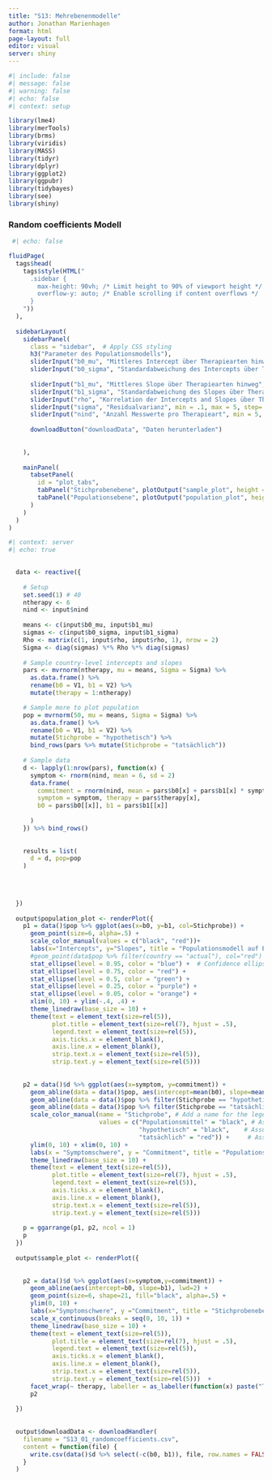 ```yaml
---
title: "S13: Mehrebenenmodelle"
author: Jonathan Marienhagen
format: html
page-layout: full
editor: visual
server: shiny
---
```


```r
#| include: false 
#| message: false
#| warning: false
#| echo: false
#| context: setup

library(lme4)
library(merTools)
library(brms)
library(viridis)
library(MASS)
library(tidyr)
library(dplyr)
library(ggplot2)
library(ggpubr)
library(tidybayes)
library(see)
library(shiny)

```

### Random coefficients Modell

```r
 #| echo: false

fluidPage(
  tags$head(
    tags$style(HTML("
      .sidebar {
        max-height: 90vh; /* Limit height to 90% of viewport height */
        overflow-y: auto; /* Enable scrolling if content overflows */
      }
    "))
  ),
  
  sidebarLayout(
    sidebarPanel(
      class = "sidebar",  # Apply CSS styling
      h3("Parameter des Populationsmodells"),
      sliderInput("b0_mu", "Mittleres Intercept über Therapiearten hinweg", min = 0, max = 10, step = 1, value = 5),
      sliderInput("b0_sigma", "Standardabweichung des Intercepts über Therapiearten hinweg", min = .01, max = 3, step=0.1, value = .1),
      
      sliderInput("b1_mu", "Mittleres Slope über Therapiearten hinweg", min = -.5, max = .5, step=.1, value = 0),
      sliderInput("b1_sigma", "Standardabweichung des Slopes über Therapiearten hinweg", min = 0, max = 0.2, step=.01, value = 0.01),
      sliderInput("rho", "Korrelation der Intercepts and Slopes über Therapiearten hinweg", min = -1, max = 1, step=.1, value = 0),
      sliderInput("sigma", "Residualvarianz", min = .1, max = 5, step=.1, value = .4),
      sliderInput("nind", "Anzahl Messwerte pro Therapieart", min = 5, max = 100, step = 5, value = 50),
      
      downloadButton("downloadData", "Daten herunterladen")
      
     
    ),
    
    mainPanel(
      tabsetPanel(
        id = "plot_tabs", 
        tabPanel("Stichprobenebene", plotOutput("sample_plot", height = 900)),
        tabPanel("Populationsebene", plotOutput("population_plot", height = 900))
      )
    )
  )
)
```

```r
#| context: server
#| echo: true

  
  data <- reactive({
    
    # Setup
    set.seed(1) # 40
    ntherapy <- 6
    nind <- input$nind
    
    means <- c(input$b0_mu, input$b1_mu)
    sigmas <- c(input$b0_sigma, input$b1_sigma)
    Rho <- matrix(c(1, input$rho, input$rho, 1), nrow = 2)
    Sigma <- diag(sigmas) %*% Rho %*% diag(sigmas)
    
    # Sample country-level intercepts and slopes
    pars <- mvrnorm(ntherapy, mu = means, Sigma = Sigma) %>%
      as.data.frame() %>%
      rename(b0 = V1, b1 = V2) %>%
      mutate(therapy = 1:ntherapy)

    # Sample more to plot population
    pop = mvrnorm(50, mu = means, Sigma = Sigma) %>%
      as.data.frame() %>%
      rename(b0 = V1, b1 = V2) %>%
      mutate(Stichprobe = "hypothetisch") %>%
      bind_rows(pars %>% mutate(Stichprobe = "tatsächlich"))
      
    # Sample data
    d <- lapply(1:nrow(pars), function(x) {
      symptom <- rnorm(nind, mean = 6, sd = 2)
      data.frame(
        commitment = rnorm(nind, mean = pars$b0[x] + pars$b1[x] * symptom, sd = input$sigma),
        symptom = symptom, therapy = pars$therapy[x],
        b0 = pars$b0[[x]], b1 = pars$b1[[x]]
        
      )
    }) %>% bind_rows()
    
    
    results = list(
      d = d, pop=pop
    )

    
  
    
  })
  
  output$population_plot <- renderPlot({
    p1 = data()$pop %>% ggplot(aes(x=b0, y=b1, col=Stichprobe)) + 
      geom_point(size=6, alpha=.5) +
      scale_color_manual(values = c("black", "red"))+
      labs(x="Intercepts", y="Slopes", title = "Populationsmodell auf Ebene 2") +
      #geom_point(data$pop %>% filter(country == "actual"), col="red") +
      stat_ellipse(level = 0.95, color = "blue") +  # Confidence ellipse
      stat_ellipse(level = 0.75, color = "red") +
      stat_ellipse(level = 0.5, color = "green") +
      stat_ellipse(level = 0.25, color = "purple") +
      stat_ellipse(level = 0.05, color = "orange") +
      xlim(0, 10) + ylim(-.4, .4) +
      theme_linedraw(base_size = 10) +
      theme(text = element_text(size=rel(5)),
            plot.title = element_text(size=rel(7), hjust = .5),
            legend.text = element_text(size=rel(5)),
            axis.ticks.x = element_blank(),
            axis.line.x = element_blank(),
            strip.text.x = element_text(size=rel(5)),
            strip.text.y = element_text(size=rel(5))) 
    
    
    p2 = data()$d %>% ggplot(aes(x=symptom, y=commitment)) +
      geom_abline(data = data()$pop, aes(intercept=mean(b0), slope=mean(b1), color="Populationsmittel"), lwd=2, lty=2) + 
      geom_abline(data = data()$pop %>% filter(Stichprobe == "hypothetisch"), aes(intercept=b0, slope=b1, col=Stichprobe), lwd=.5, alpha=.5) +
      geom_abline(data = data()$pop %>% filter(Stichprobe == "tatsächlich"), aes(intercept=b0, slope=b1, col=Stichprobe), lwd=2, alpha=1) +
      scale_color_manual(name = "Stichprobe", # Add a name for the legend title
                         values = c("Populationsmittel" = "black", # Assign color to "Mean Line"
                                    "hypothetisch" = "black",    # Assuming 'black' is a value in 'Land'
                                    "tatsächlich" = "red")) +     # Assuming 'red' is a value in 'Land'
      ylim(0, 10) + xlim(0, 10) +
      labs(x = "Symptomschwere", y = "Commitment", title = "Populationsmodell auf Ebene 1") +
      theme_linedraw(base_size = 10) +
      theme(text = element_text(size=rel(5)),
            plot.title = element_text(size=rel(7), hjust = .5),
            legend.text = element_text(size=rel(5)),
            axis.ticks.x = element_blank(),
            axis.line.x = element_blank(),
            strip.text.x = element_text(size=rel(5)),
            strip.text.y = element_text(size=rel(5))) 
    
    p = ggarrange(p1, p2, ncol = 1)
    p
  })
  
  output$sample_plot <- renderPlot({
    
    
    p2 = data()$d %>% ggplot(aes(x=symptom,y=commitment)) +
      geom_abline(aes(intercept=b0, slope=b1), lwd=2) +
      geom_point(size=6, shape=21, fill="black", alpha=.5) +
      ylim(0, 10) +
      labs(x="Symptomschwere", y ="Commitment", title = "Stichprobenebene") +
      scale_x_continuous(breaks = seq(0, 10, 1)) +
      theme_linedraw(base_size = 10) +
      theme(text = element_text(size=rel(5)),
            plot.title = element_text(size=rel(7), hjust = .5),
            legend.text = element_text(size=rel(5)),
            axis.ticks.x = element_blank(),
            axis.line.x = element_blank(),
            strip.text.x = element_text(size=rel(5)),
            strip.text.y = element_text(size=rel(5)))  +
      facet_wrap(~ therapy, labeller = as_labeller(function(x) paste("Therapieart", x)))
      p2
    
  })
  
  
  output$downloadData <- downloadHandler(
    filename = "S13_01_randomcoefficients.csv",
    content = function(file) {
      write.csv(data()$d %>% select(-c(b0, b1)), file, row.names = FALSE)
    }
  )

```
